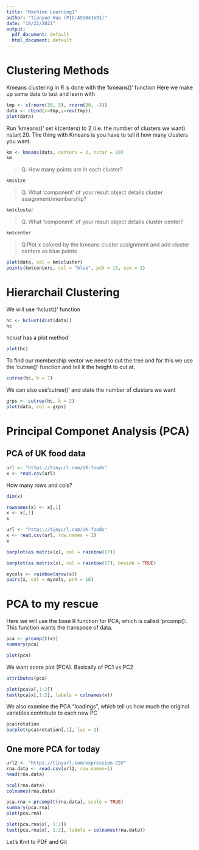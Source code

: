 ```yaml
---
title: "Machine Learning1"
author: "Tianyun Hua (PID:A91041691)"
date: "10/22/2021"
output:
  pdf_document: default
  html_document: default
---
```


# Clustering Methods

Kmeans clustering in R is done with the 'kmeans()' function
Here we make up some data to test and learn with

```r
tmp <- c(rnorm(30, 3), rnorm(30, -3))
data <- cbind(x=tmp,y=rev(tmp))
plot(data)

```
Run 'kmeans()' set k(centers) to 2 (i.e. the number of clusters we want) nstart 20. The thing with Kmeans is you have to tell it how many clusters you want.

```r
km <- kmeans(data, centers = 2, nstar = 20)
km
```

>Q. How many points are in each cluster?

```r
km$size
```

>Q. What ‘component’ of your result object details cluster assignment/membership?
 
```r
km$cluster
```
 
 
>Q. What ‘component’ of your result object details cluster center?

```r
km$center
```
>Q.Plot x colored by the kmeans cluster assignment and add cluster centers as blue points

```r
plot(data, col = km$cluster)
points(km$centers, col = "blue", pch = 15, cex = 2)
```


# Hierarchail Clustering

We will use 'hclust()' function
```r
hc <- hclust(dist(data))
hc
```

hclust has a plot method
```r
plot(hc)
```
To find our membership vector we need to cut the tree and for this we use the 'cutree()' function and tell it the height to cut at. 

```r
cutree(hc, h = 7)
```

We can also use'cutree()' and state the number of clusters we want

```r
grps <- cutree(hc, k = 2)
plot(data, col = grps)
```

# Principal Componet Analysis (PCA)

## PCA of UK food data

```r
url <- "https://tinyurl.com/UK-foods"
x <- read.csv(url)
```

How many rows and cols?
```r
dim(x)
```

```r
rownames(x) <- x[,1]
x <- x[,1]
x
```

```r
url <- "https://tinyurl.com/UK-foods"
x <- read.csv(url, row.names = 1)
x
```

```r
barplot(as.matrix(x), col = rainbow(17))
```

```r
barplot(as.matrix(x), col = rainbow(17), beside = TRUE)
```

```r
mycols <- rainbow(nrow(x))
pairs(x, col = mycols, pch = 16)
```

# PCA to my rescue

Here we will use the base R function for PCA, which is called 'prcomp()'. 
This function wants the transpose of data. 
```r

pca <- prcomp(t(x))
summary(pca)
```

```r
plot(pca)
```

We want score plot (PCA). Basically of PC1 vs PC2
```r
attributes(pca)
```

```r
plot(pca$x[,1:2])
text(pca$x[,1:2], labels = colnames(x))
```

We also examine the PCA "loadings", which tell us how much the original variables contribute to each new PC

```r
pca$rotation
barplot(pca$rotation[,1], las = 2)
```


## One more PCA for today
```r
url2 <- "https://tinyurl.com/expression-CSV"
rna.data <- read.csv(url2, row.names=1)
head(rna.data)
```

```r
ncol(rna.data)
colnames(rna.data)
```

```r
pca.rna <-prcomp(t(rna.data), scale = TRUE)
summary(pca.rna)
plot(pca.rna)
```


```r
plot(pca.rna$x[, 1:2])
text(pca.rna$x[, 1:2], labels = colnames(rna.data))
```

Let's Knit to PDF and Git